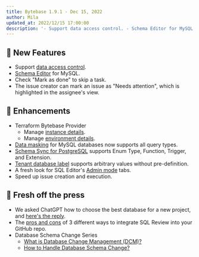 ```yaml
---
title: Bytebase 1.9.1 - Dec 15, 2022
author: Mila
updated_at: 2022/12/15 17:00:00
description: '- Support data access control. - Schema Editor for MySQL. - Check Mark as done to skip a task. - Mark issue as Needs Attention.'
---
```



## 🚀 New Features

- Support [data access control](/security/database-permission/overview).
- [Schema Editor](/change-database/schema-editor) for MySQL.
- Check "Mark as done" to skip a task.
- The issue creator can mark an issue as "Needs attention", which is highlighted in the assignee's view.

## 🎄 Enhancements

- Terraform Bytebase Provider
  - Manage [instance details](https://registry.terraform.io/providers/bytebase/bytebase/latest/docs/resources/instance).
  - Manage [environment details](https://registry.terraform.io/providers/bytebase/bytebase/latest/docs/resources/environment).
- [Data masking](/security/data-masking/overview) for MySQL databases now supports all query types.
- [Schema Sync for PostgreSQL](/change-database/synchronize-schema) supports Enum Type, Function, Trigger, and Extension.
- [Tenant database label](/change-database/batch-change) supports arbitrary values without pre-definition.
- A fresh look for SQL Editor's [Admin mode](/sql-editor/admin-mode) tabs.
- Speed up issue creation and execution.

## 📰 Fresh off the press

- We asked ChatGPT how to choose the best database for a new project, and [here's the reply](https://www.bytebase.com/blog/how-to-choose-database-by-chatgpt).
- The [pros and cons](https://www.bytebase.com/blog/integrate-sql-review-into-github) of 3 different ways to integrate SQL Review into your GitHub repo.
- Database Schema Change Series
  - [What is Database Change Management (DCM)?](https://www.bytebase.com/blog/what-is-database-change-management)
  - [How to Handle Database Schema Change?](https://www.bytebase.com/blog/how-to-handle-database-schema-change)

<InstallUpgrade />
